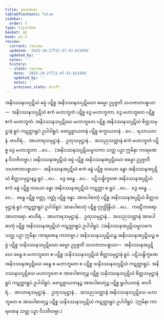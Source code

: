 ```yaml
---
title: သဟဇာတ
tableOfContents: false
sidebar:
  order: 7
type: tipitaka
basket: ab
book: p1-2
review:
  current: review
  updated: '2025-10-27T21:47:43.621956'
  updated_by: ''
  notes: ''
  history:
  - state: review
    date: '2025-10-27T21:47:43.621956'
    updated_by: ''
    notes: ''
    previous_state: draft
---
```



<ReviewStatus review={frontmatter.review} showDetails={true} />

<HypothesisAnnotation frontmatter={frontmatter} />

<DynamicBreadcrumb />

<Division number="9" book="p1-2" e="ch" v="37" p="470">

<Paragraph number="2959" book="p1-2">
အနိဒဿနသပ္ပဋိဃံ ဓမ္မံ ပဋိစ္စ အနိဒဿနသပ္ပဋိဃော ဓမ္မော ဥပ္ပဇ္ဇတိ သဟဇာတပစ္စယာ—  အနိဒဿနသပ္ပဋိဃံ ဧကံ မဟာဘူတံ ပဋိစ္စ ဒွေ မဟာဘူတာ, ဒွေ မဟာဘူတေ ပဋိစ္စ ဧကံ မဟာဘူတံ. အနိဒဿနသပ္ပဋိဃေ မဟာဘူတေ ပဋိစ္စ အနိဒဿနသပ္ပဋိဃံ စိတ္တသမုဋ္ဌာနံ ရူပံ ကဋတ္တာရူပံ ဥပါဒါရူပံ. ဖောဋ္ဌဗ္ဗာယတနံ ပဋိစ္စ စက္ခာယတနံ …ပေ…  ရသာယတနံ. ဗာဟိရံ…  အာဟာရသမုဋ္ဌာနံ…  ဥတုသမုဋ္ဌာနံ…  အသညသတ္တာနံ ဧကံ မဟာဘူတံ ပဋိစ္စ ဒွေ မဟာဘူတာ …ပေ… .
</Paragraph>

<Paragraph number="2960" book="p1-2">
(အနိဒဿနသပ္ပဋိဃမူလကာ သတ္တ ပဉှာ ဣမိနာ ကာရဏေန ဝိဘဇိတဗ္ဗာ.)
</Paragraph>

</Division>
<Division number="10" book="p1-2" e="ch" v="37" p="470">

<Paragraph number="2961" book="p1-2">
အနိဒဿနအပ္ပဋိဃံ ဓမ္မံ ပဋိစ္စ အနိဒဿနအပ္ပဋိဃော ဓမ္မော ဥပ္ပဇ္ဇတိ သဟဇာတပစ္စယာ—  အနိဒဿနအပ္ပဋိဃံ ဧကံ ခန္ဓံ ပဋိစ္စ တယော ခန္ဓာ အနိဒဿနအပ္ပဋိဃံ စိတ္တသမုဋ္ဌာနဉ္စ ရူပံ …ပေ…  ဒွေ ခန္ဓေ …ပေ…  ပဋိသန္ဓိက္ခဏေ အနိဒဿနအပ္ပဋိဃံ ဧကံ ခန္ဓံ ပဋိစ္စ တယော ခန္ဓာ အနိဒဿနအပ္ပဋိဃံ ကဋတ္တာ စ ရူပံ …ပေ…  ဒွေ ခန္ဓေ …ပေ…  ခန္ဓေ ပဋိစ္စ ဝတ္ထု, ဝတ္ထုံ ပဋိစ္စ ခန္ဓာ. အာပေါဓာတုံ ပဋိစ္စ အနိဒဿနအပ္ပဋိဃံ စိတ္တသမုဋ္ဌာနံ ရူပံ ကဋတ္တာရူပံ ဥပါဒါရူပံ. အာပေါဓာတုံ ပဋိစ္စ ဣတ္ထိန္ဒြိယံ …ပေ…  ကဗဠီကာရော အာဟာရော. ဗာဟိရံ…  အာဟာရသမုဋ္ဌာနံ…  ဥတုသမုဋ္ဌာနံ…  အသညသတ္တာနံ အာပေါဓာတုံ ပဋိစ္စ အနိဒဿနအပ္ပဋိဃံ ကဋတ္တာရူပံ ဥပါဒါရူပံ.
</Paragraph>

<Paragraph number="2962" book="p1-2">
(အနိဒဿနအပ္ပဋိဃမူလကေ သတ္တ ပဉှာ ဣမိနာ ကာရဏေန ကာတဗ္ဗာ.)
</Paragraph>

</Division>
<Division number="11" book="p1-2" e="ch" v="37" p="470">

<Paragraph number="2963" book="p1-2">
အနိဒဿနသပ္ပဋိဃဉ္စ အနိဒဿနအပ္ပဋိဃဉ္စ ဓမ္မံ ပဋိစ္စ သနိဒဿနသပ္ပဋိဃော ဓမ္မော ဥပ္ပဇ္ဇတိ သဟဇာတပစ္စယာ—  အနိဒဿနအပ္ပဋိဃေ ခန္ဓေ စ မဟာဘူတေ စ ပဋိစ္စ သနိဒဿနသပ္ပဋိဃံ စိတ္တသမုဋ္ဌာနံ ရူပံ. ပဋိသန္ဓိက္ခဏေ အနိဒဿနအပ္ပဋိဃေ ခန္ဓေ စ မဟာဘူတေ စ ပဋိစ္စ သနိဒဿနသပ္ပဋိဃံ ကဋတ္တာရူပံ. အနိဒဿနသပ္ပဋိဃေ မဟာဘူတေ စ အာပေါဓာတုဉ္စ ပဋိစ္စ သနိဒဿနသပ္ပဋိဃံ စိတ္တသမုဋ္ဌာနံ ရူပံ ကဋတ္တာရူပံ ဥပါဒါရူပံ. ဖောဋ္ဌဗ္ဗာယတနဉ္စ အာပေါဓာတုဉ္စ ပဋိစ္စ ရူပါယတနံ. ဗာဟိရံ…  အာဟာရသမုဋ္ဌာနံ…  ဥတုသမုဋ္ဌာနံ…  အသညသတ္တာနံ အနိဒဿနသပ္ပဋိဃေ မဟာဘူတေ စ အာပေါဓာတုဉ္စ ပဋိစ္စ သနိဒဿနသပ္ပဋိဃံ ကဋတ္တာရူပံ ဥပါဒါရူပံ.

</Paragraph>
</Division>

<Paragraph number="2964" type="center" book="p1-2">
(ဣမိနာ ကာရဏေန သတ္တ ပဉှာ ဝိဘဇိတဗ္ဗာ.)
</Paragraph>